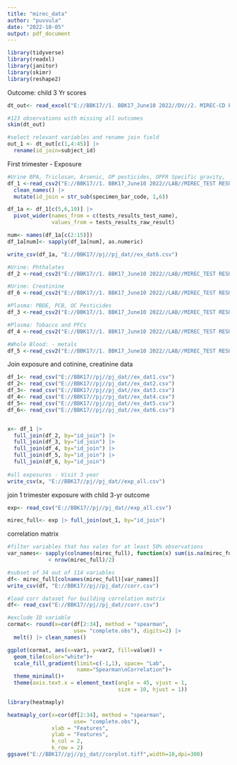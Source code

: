 ```yaml
---
title: "mirec_data"
author: "puvvula"
date: "2022-10-05"
output: pdf_document
---
```


```r

library(tidyverse)
library(readxl)
library(janitor)
library(skimr)
library(reshape2)
```

Outcome: child 3 Yr scores
```r
dt_out<- read_excel("E://BBK17//1. BBK17_June10 2022//DV//2. MIREC-CD Plus STUDY//BBK17_CDPlus_BABY_DVs.xlsx") |> clean_names() 

#123 observations with missing all outcomes 
skim(dt_out)

#select relevant variables and rename join field
out_1 <- dt_out[c(1,4:45)] |> 
  rename(id_join=subject_id)

```


First trimester - Exposure
```r
#Urine BPA, Triclosan, Arsenic, OP pesticides, OPFR Specific gravity, 
df_1 <-read_csv2("E://BBK17//1. BBK17_June10 2022//LAB//MIREC_TEST RESULTS table_codes 001.002.009.013.016.049.054.060.096.097.101//QueryData_code001.csv") |>
  clean_names() |> 
  mutate(id_join = str_sub(specimen_bar_code, 1,6))

df_1a <- df_1[c(5,6,10)] |> 
  pivot_wider(names_from = c(tests_results_test_name),
              values_from = tests_results_raw_result) 

num<- names(df_1a[c(2:15)])
df_1a[num]<- sapply(df_1a[num], as.numeric)

write_csv(df_1a, "E://BBK17//pj//pj_dat//ex_dat6.csv")

#Urine: Phthalates
df_2 <-read_csv2("E://BBK17//1. BBK17_June10 2022//LAB//MIREC_TEST RESULTS table_codes 001.002.009.013.016.049.054.060.096.097.101//QueryData_code002.csv") 

#Urine: Creatinine
df_6 <-read_csv2("E://BBK17//1. BBK17_June10 2022//LAB//MIREC_TEST RESULTS table_codes 001.002.009.013.016.049.054.060.096.097.101//QueryData_code049.csv") |> clean_names()

#Plasma: PBDE, PCB, OC Pesticides
df_3 <-read_csv2("E://BBK17//1. BBK17_June10 2022//LAB//MIREC_TEST RESULTS table_codes 001.002.009.013.016.049.054.060.096.097.101//QueryData_code009.csv") |> clean_names()

#Plasma: Tobacco and PFCs
df_4 <-read_csv2("E://BBK17//1. BBK17_June10 2022//LAB//MIREC_TEST RESULTS table_codes 001.002.009.013.016.049.054.060.096.097.101//QueryData_code013.csv") |> clean_names()

#Whole Blood: - metals
df_5 <-read_csv2("E://BBK17//1. BBK17_June10 2022//LAB//MIREC_TEST RESULTS table_codes 001.002.009.013.016.049.054.060.096.097.101//QueryData_code016.csv") |> clean_names()

```


Join exposure and cotinine, creatinine data
```r
df_1<- read_csv("E://BBK17//pj//pj_dat//ex_dat1.csv")
df_2<- read_csv("E://BBK17//pj//pj_dat//ex_dat2.csv")
df_3<- read_csv("E://BBK17//pj//pj_dat//ex_dat3.csv")
df_4<- read_csv("E://BBK17//pj//pj_dat//ex_dat4.csv")
df_5<- read_csv("E://BBK17//pj//pj_dat//ex_dat5.csv")
df_6<- read_csv("E://BBK17//pj//pj_dat//ex_dat6.csv")


x<- df_1 |> 
  full_join(df_2, by="id_join") |> 
  full_join(df_3, by="id_join") |> 
  full_join(df_4, by="id_join") |> 
  full_join(df_5, by="id_join") |> 
  full_join(df_6, by="id_join") 
  
#all exposures - Visit 3 year 
write_csv(x, "E://BBK17//pj//pj_dat//exp_all.csv")
```


join 1 trimester exposure with child 3-yr outcome
```r
exp<- read_csv("E://BBK17//pj//pj_dat//exp_all.csv")

mirec_full<- exp |> full_join(out_1, by="id_join")


```

correlation matrix
```r
#filter variables that has vales for at least 50% observations
var_names<- sapply(colnames(mirec_full), function(x) sum(is.na(mirec_full[x])) 
             < nrow(mirec_full)/2)

#subset of 34 out of 114 variables
df<- mirec_full[colnames(mirec_full)[var_names]]
write_csv(df, "E://BBK17//pj//pj_dat//corr.csv")

#load corr dataset for building correlation matrix
df<- read_csv("E://BBK17//pj//pj_dat//corr.csv")

#exclude ID variable 
cormat<- round(x=cor(df[2:34], method = "spearman", 
                     use= "complete.obs"), digits=2) |>
  melt() |> clean_names()

ggplot(cormat, aes(x=var1, y=var2, fill=value)) +
  geom_tile(color="white")+
  scale_fill_gradient(limit=c(-1,1), space= "Lab",
                      name="Spearman\nCorrelation")+
  theme_minimal()+
  theme(axis.text.x = element_text(angle = 45, vjust = 1, 
                                   size = 10, hjust = 1))


```

```r
library(heatmaply)

heatmaply_cor(x=cor(df[2:34], method = "spearman", 
                     use= "complete.obs"),
              xlab = "Features",
              ylab = "Features",
              k_col = 2,
              k_row = 2)
ggsave("E://BBK17//pj//pj_dat//corplot.tiff",width=10,dpi=300)

```



